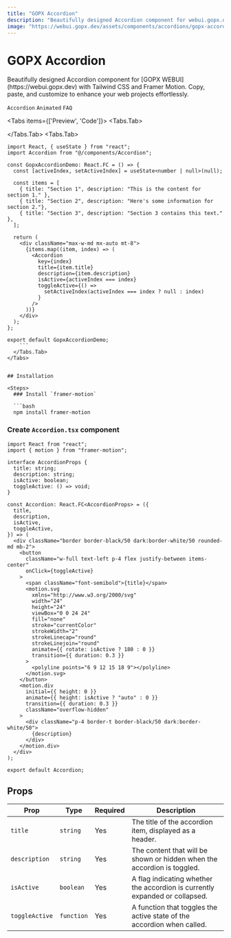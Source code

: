 ```yaml
---
title: "GOPX Accordion"
description: "Beautifully designed Accordion component for webui.gopx.dev with Tailwind CSS and Framer Motion. Copy, paste, and customize to enhance your web projects effortlessly."
image: "https://webui.gopx.dev/assets/components/accordions/gopx-accordion.png"
---
```



# GOPX Accordion

<p className="opacity-80 text-lg">Beautifully designed Accordion component for [GOPX WEBUI](https://webui.gopx.dev) with Tailwind CSS and Framer Motion. Copy, paste, and customize to enhance your web projects effortlessly.</p>

`Accordion` `Animated` `FAQ`

<Tabs items={['Preview', 'Code']}>
  <Tabs.Tab>
    <Showcase>
      <div className="h-full">
        <GopxAccordionDemo />
      </div>
    </Showcase>
  </Tabs.Tab>
  <Tabs.Tab>
```tsx filename="GopxAccordionDemo.tsx" showLineNumbers
import React, { useState } from "react";
import Accordion from "@/components/Accordion";

const GopxAccordionDemo: React.FC = () => {
  const [activeIndex, setActiveIndex] = useState<number | null>(null);

  const items = [
    { title: "Section 1", description: "This is the content for section 1." },
    { title: "Section 2", description: "Here's some information for section 2."},
    { title: "Section 3", description: "Section 3 contains this text." },
  ];

  return (
    <div className="max-w-md mx-auto mt-8">
      {items.map((item, index) => (
        <Accordion
          key={index}
          title={item.title}
          description={item.description}
          isActive={activeIndex === index}
          toggleActive={() =>
            setActiveIndex(activeIndex === index ? null : index)
          }
        />
      ))}
    </div>
  );
};

export default GopxAccordionDemo;
    ```
  </Tabs.Tab>
</Tabs>


## Installation

<Steps>
  ### Install `framer-motion`

  ```bash
  npm install framer-motion
  ```

  ### Create `Accordion.tsx` component

```tsx filename="Accordion.tsx" showLineNumbers
import React from "react";
import { motion } from "framer-motion";

interface AccordionProps {
  title: string;
  description: string;
  isActive: boolean;
  toggleActive: () => void;
}

const Accordion: React.FC<AccordionProps> = ({
  title,
  description,
  isActive,
  toggleActive,
}) => (
  <div className="border border-black/50 dark:border-white/50 rounded-md mb-2">
    <button
      className="w-full text-left p-4 flex justify-between items-center"
      onClick={toggleActive}
    >
      <span className="font-semibold">{title}</span>
      <motion.svg
        xmlns="http://www.w3.org/2000/svg"
        width="24"
        height="24"
        viewBox="0 0 24 24"
        fill="none"
        stroke="currentColor"
        strokeWidth="2"
        strokeLinecap="round"
        strokeLinejoin="round"
        animate={{ rotate: isActive ? 180 : 0 }}
        transition={{ duration: 0.3 }}
      >
        <polyline points="6 9 12 15 18 9"></polyline>
      </motion.svg>
    </button>
    <motion.div
      initial={{ height: 0 }}
      animate={{ height: isActive ? "auto" : 0 }}
      transition={{ duration: 0.3 }}
      className="overflow-hidden"
    >
      <div className="p-4 border-t border-black/50 dark:border-white/50">
        {description}
      </div>
    </motion.div>
  </div>
);

export default Accordion;
```
</Steps>

## Props

| Prop          | Type     | Required | Description                                         |
|---------------|----------|----------|-----------------------------------------------------|
| `title`      | `string` | Yes      | The title of the accordion item, displayed as a header. |
| `description` | `string` | Yes      | The content that will be shown or hidden when the accordion is toggled. |
| `isActive`    | `boolean`| Yes      | A flag indicating whether the accordion is currently expanded or collapsed. |
| `toggleActive`| `function`| Yes     | A function that toggles the active state of the accordion when called. |
